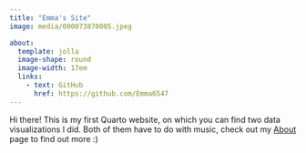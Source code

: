```yaml
---
title: "Emma's Site"
image: media/000073870005.jpeg

about:
  template: jolla
  image-shape: round
  image-width: 17em
  links:
    - text: GitHub
      href: https://github.com/Emma6547
---
```


Hi there! This is my first Quarto website, on which you can find two data visualizations I did. Both of them have to do with music, check out my [About](about.qmd) page to find out more :)
